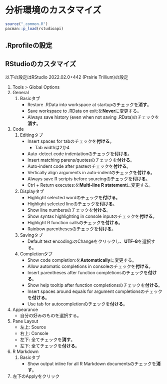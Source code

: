 # 分析環境のカスタマイズ {#R-Customize}

```r
source("_common.R")
pacman::p_load(rstudioapi)
```

## .Rprofileの設定 {#Customize-rprofile}

## RStudioのカスタマイズ {#Customize-rstudio}

以下の設定はRStudio 2022.02.0+442 (Prairie Trillium)の設定

1. Tools > Global Options
2. General
   1. Basicタブ
      * Restore .RData into workspace at startupのチェックを**消す**。
      * Save workspace to .RData on exit:を**Never**に変更する。
      * Always save history (even when not saving .RData)のチェックを**消す**。
3. Code
   1. Editingタブ
      * Insert spaces for tabのチェックを**付ける**。
         * Tab widthは2か4
      * Auto-detect code indentationのチェックを**付ける**。
      * Insert matching parens/quotesのチェックを**付ける**。
      * Auto-indent code after pasteのチェックを**付ける**。
      * Vertically align arguments in auto-indentのチェックを**付ける**。
      * Always save R scripts before sourcingのチェックを**付ける**。
      * Ctrl + Return executes:を**Multi-line R statement**に変更する。
   2. Displayタブ
      * Highlight selected wordのチェックを**付ける**。
      * Highlight selected lineのチェックを**付ける**。
      * Show line numbersのチェックを**付ける**。
      * Show syntax highlighting in console inputのチェックを**付ける**。
      * Highlight R function callsのチェックを**付ける**。
      * Rainbow parenthesesのチェックを**付ける**。
   3. Savingタブ
      * Default text encoding:のChangeをクリックし、**UTF-8**を選択する。
   4. Completionタブ
      * Show code completion:を**Automatically**に変更する。
      * Allow automatic completions in consoleのチェックを**付ける**。
      * Insert parentheses after function completionsのチェックを**付ける**。
      * Show help tooltip after function completionsのチェックを**付ける**。
      * Insert spaces around equals for argument completionsのチェックを**付ける**。
      * Use tab for autocompletionのチェックを**付ける**。
4. Appearance
   * 自分の好みのものを選択する。
5. Pane Layout
   * 左上: Source
   * 右上: Console
   * 左下: 全てチェックを**消す**。
   * 左下: 全てチェックを**付ける**。
6. R Markdown
   1. Basicタブ
      * Show output inline for all R Markdown documentsのチェックを**消す**。
7. 左下のApplyをクリック